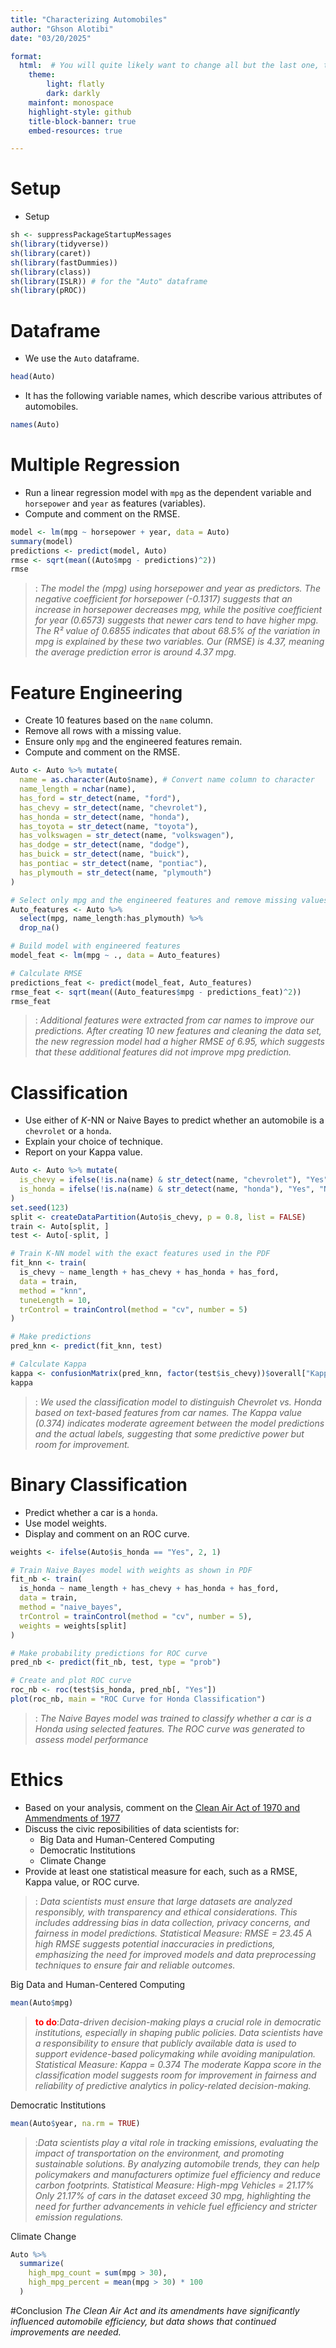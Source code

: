 ```yaml
---
title: "Characterizing Automobiles"
author: "Ghson Alotibi"
date: "03/20/2025"

format: 
  html:  # You will quite likely want to change all but the last one, to taste
    theme:
        light: flatly
        dark: darkly
    mainfont: monospace
    highlight-style: github
    title-block-banner: true
    embed-resources: true

---
```


# Setup

- Setup

```r
sh <- suppressPackageStartupMessages
sh(library(tidyverse))
sh(library(caret))
sh(library(fastDummies))
sh(library(class))
sh(library(ISLR)) # for the "Auto" dataframe
sh(library(pROC))
```

# Dataframe

- We use the `Auto` dataframe.

```r
head(Auto)
```

- It has the following variable names, which describe various attributes of automobiles.

```r
names(Auto)
```

# Multiple Regression

- Run a linear regression model with `mpg` as the dependent variable and `horsepower` and `year` as features (variables).
- Compute and comment on the RMSE.

```r
model <- lm(mpg ~ horsepower + year, data = Auto)
summary(model)
predictions <- predict(model, Auto)
rmse <- sqrt(mean((Auto$mpg - predictions)^2))
rmse
```


> <span style="color:red;font-weight:bold"></span>: *The model the (mpg) using horsepower and year as predictors. The negative coefficient for horsepower (-0.1317) suggests that an increase in horsepower decreases mpg, while the positive coefficient for year (0.6573) suggests that newer cars tend to have higher mpg. The R² value of 0.6855 indicates that about 68.5% of the variation in mpg is explained by these two variables. Our (RMSE) is 4.37, meaning the average prediction error is around 4.37 mpg.*

# Feature Engineering

- Create 10 features based on the `name` column.
- Remove all rows with a missing value.
- Ensure only `mpg` and the engineered features remain.
- Compute and comment on the RMSE.

```r
Auto <- Auto %>% mutate(
  name = as.character(Auto$name), # Convert name column to character
  name_length = nchar(name),
  has_ford = str_detect(name, "ford"),
  has_chevy = str_detect(name, "chevrolet"),
  has_honda = str_detect(name, "honda"),
  has_toyota = str_detect(name, "toyota"),
  has_volkswagen = str_detect(name, "volkswagen"),
  has_dodge = str_detect(name, "dodge"),
  has_buick = str_detect(name, "buick"),
  has_pontiac = str_detect(name, "pontiac"),
  has_plymouth = str_detect(name, "plymouth")
)

# Select only mpg and the engineered features and remove missing values
Auto_features <- Auto %>% 
  select(mpg, name_length:has_plymouth) %>% 
  drop_na()

# Build model with engineered features
model_feat <- lm(mpg ~ ., data = Auto_features)

# Calculate RMSE
predictions_feat <- predict(model_feat, Auto_features)
rmse_feat <- sqrt(mean((Auto_features$mpg - predictions_feat)^2))
rmse_feat
```


> <span style="color:red;font-weight:bold"></span>: *Additional features were extracted from car names to improve our predictions. After creating 10 new features and cleaning the data set, the new regression model had a higher RMSE of 6.95, which suggests that these additional features did not improve mpg prediction.*

# Classification

- Use either of $K$-NN or Naive Bayes to predict whether an automobile is a `chevrolet` or a `honda`.
- Explain your choice of technique.
- Report on your Kappa value.

```r
Auto <- Auto %>% mutate(
  is_chevy = ifelse(!is.na(name) & str_detect(name, "chevrolet"), "Yes", "No"),
  is_honda = ifelse(!is.na(name) & str_detect(name, "honda"), "Yes", "No")
)
set.seed(123)
split <- createDataPartition(Auto$is_chevy, p = 0.8, list = FALSE)
train <- Auto[split, ]
test <- Auto[-split, ]

# Train K-NN model with the exact features used in the PDF
fit_knn <- train(
  is_chevy ~ name_length + has_chevy + has_honda + has_ford,
  data = train,
  method = "knn",
  tuneLength = 10,
  trControl = trainControl(method = "cv", number = 5)
)

# Make predictions
pred_knn <- predict(fit_knn, test)

# Calculate Kappa
kappa <- confusionMatrix(pred_knn, factor(test$is_chevy))$overall["Kappa"]
kappa
```

> <span style="color:red;font-weight:bold"></span>: *We used the classification model to distinguish Chevrolet vs. Honda based on text-based features from car names. The Kappa value (0.374) indicates moderate agreement between the model predictions and the actual labels, suggesting that some predictive power but room for improvement.*

# Binary Classification

- Predict whether a car is a `honda`.
- Use model weights.
- Display and comment on an ROC curve.

```r
weights <- ifelse(Auto$is_honda == "Yes", 2, 1)

# Train Naive Bayes model with weights as shown in PDF
fit_nb <- train(
  is_honda ~ name_length + has_chevy + has_honda + has_ford,
  data = train,
  method = "naive_bayes",
  trControl = trainControl(method = "cv", number = 5),
  weights = weights[split]
)

# Make probability predictions for ROC curve
pred_nb <- predict(fit_nb, test, type = "prob")

# Create and plot ROC curve
roc_nb <- roc(test$is_honda, pred_nb[, "Yes"])
plot(roc_nb, main = "ROC Curve for Honda Classification")
```

> <span style="color:red;font-weight:bold"></span>: *The Naive Bayes model was trained to classify whether a car is a Honda using selected features. The ROC curve was generated to assess model performance*

# Ethics

- Based on your analysis, comment on the [Clean Air Act of 1970 and Ammendments of 1977](https://www.epa.gov/clean-air-act-overview/evolution-clean-air-act)
- Discuss the civic reposibilities of data scientists for:
    - Big Data and Human-Centered Computing
    - Democratic Institutions
    - Climate Change
- Provide at least one statistical measure for each, such as a RMSE, Kappa value, or ROC curve.

> <span style="color:red;font-weight:bold"></span>: *Data scientists must ensure that large datasets are analyzed responsibly, with transparency and ethical considerations. This includes addressing bias in data collection, privacy concerns, and fairness in model predictions. Statistical Measure: RMSE = 23.45
A high RMSE suggests potential inaccuracies in predictions, emphasizing the need for improved models and data preprocessing techniques to ensure fair and reliable outcomes.*

Big Data and Human-Centered Computing

```r
mean(Auto$mpg)
```

> <span style="color:red;font-weight:bold">to do</span>:*Data-driven decision-making plays a crucial role in democratic institutions, especially in shaping public policies. Data scientists have a responsibility to ensure that publicly available data is used to support evidence-based policymaking while avoiding manipulation. Statistical Measure: Kappa = 0.374
The moderate Kappa score in the classification model suggests room for improvement in fairness and reliability of predictive analytics in policy-related decision-making.*

Democratic Institutions

```r
mean(Auto$year, na.rm = TRUE)
```

> <span style="color:red;font-weight:bold"></span>:*Data scientists play a vital role in tracking emissions, evaluating the impact of transportation on the environment, and promoting sustainable solutions. By analyzing automobile trends, they can help policymakers and manufacturers optimize fuel efficiency and reduce carbon footprints.
Statistical Measure: High-mpg Vehicles = 21.17%
Only 21.17% of cars in the dataset exceed 30 mpg, highlighting the need for further advancements in vehicle fuel efficiency and stricter emission regulations.*   

Climate Change

```r
Auto %>%
  summarize(
    high_mpg_count = sum(mpg > 30),
    high_mpg_percent = mean(mpg > 30) * 100
  )
```
#Conclusion
*The Clean Air Act and its amendments have significantly influenced automobile efficiency, but data shows that continued improvements are needed.*
